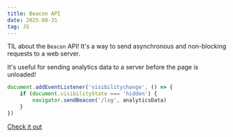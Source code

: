 ```yaml
---
title: Beacon API
date: 2025-08-31
tag: JS
---
```


TIL about the `Beacon` API! It's a way to send asynchronous and non-blocking requests to a web server.

It's useful for sending analytics data to a server before the page is unloaded!

```jsx
document.addEventListener('visibilitychange', () => {
	if (document.visibilityState === 'hidden') {
		navigator.sendBeacon('/log', analyticsData)
	}
})
```

[Check it out](https://developer.mozilla.org/en-US/docs/Web/API/Beacon_API)
